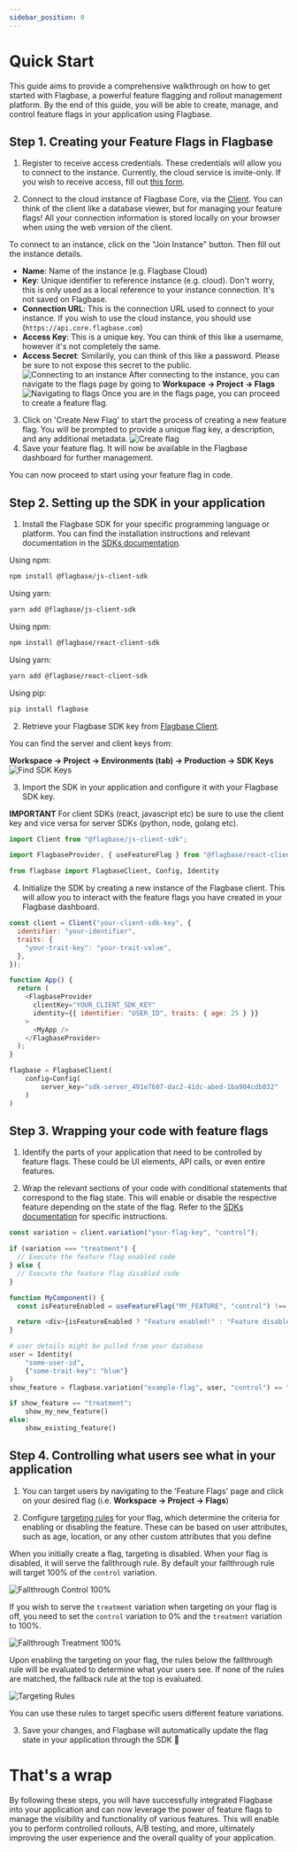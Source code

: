 ```yaml
---
sidebar_position: 0
---
```



# Quick Start

This guide aims to provide a comprehensive walkthrough on how to get started with Flagbase, a powerful feature flagging and rollout management platform. By the end of this guide, you will be able to create, manage, and control feature flags in your application using Flagbase.

## Step 1. Creating your Feature Flags in Flagbase
1. Register to receive access credentials. These credentials will allow you to connect to the instance. 
Currently, the cloud service is invite-only. If you wish to receive access, fill out [this form](https://forms.gle/5d9KY9NTV85GjjyJ8).


2. Connect to the cloud instance of Flagbase Core, via the [Client](https://client.flagbase.com). You can think of the client like a database viewer, but for managing your feature flags! All your connection information is stored locally on your browser when using the web version of the client.     

To connect to an instance, click on the "Join Instance" button. Then fill out the instance details. 
* **Name**: Name of the instance (e.g. Flagbase Cloud)
* **Key**: Unique identifier to reference instance (e.g. cloud). Don't worry, this is only used as a local reference to your instance connection. It's not saved on Flagbase.
* **Connection URL**: This is the connection URL used to connect to your instance. If you wish to use the cloud instance, you should use (`https://api.core.flagbase.com`)
* **Access Key**: This is a unique key. You can think of this like a username, however it's not completely the same. 
* **Access Secret**: Similarily, you can think of this like a password. Please be sure to not expose this secret to the public.
![Connecting to an instance](/assets/docs/guides/quick-start/connect-to-instance.png)
After connecting to the instance, you can navigate to the flags page by going to **Workspace -> Project -> Flags**
![Navigating to flags](/assets/docs/guides/quick-start/flag-list.png)
Once you are in the flags page, you can proceed to create a feature flag.
3. Click on 'Create New Flag' to start the process of creating a new feature flag. You will be prompted to provide a unique flag key, a description, and any additional metadata.
![Create flag](/assets/docs/guides/quick-start/create-flag.png)
5. Save your feature flag. It will now be available in the Flagbase dashboard for further management.

You can now proceed to start using your feature flag in code.

## Step 2. Setting up the SDK in your application
1. Install the Flagbase SDK for your specific programming language or platform. You can find the installation instructions and relevant documentation in the [SDKs documentation](/docs/sdk/overview).

<Tabs groupId="sdk-usage-examples">
  <TabItem value="js" label="Javascript">

Using npm:
```sh
npm install @flagbase/js-client-sdk
```

Using yarn:

```sh
yarn add @flagbase/js-client-sdk
```

  </TabItem>
  <TabItem value="react" label="React">

Using npm:
```sh
npm install @flagbase/react-client-sdk
```

Using yarn:

```sh
yarn add @flagbase/react-client-sdk
```

  </TabItem>
  <TabItem value="python" label="Python">
  
Using pip:

```sh
pip install flagbase
```  

  </TabItem>
</Tabs>


2. Retrieve your Flagbase SDK key from [Flagbase Client](https://client.flagbase.com).

You can find the server and client keys from:

**Workspace -> Project -> Environments (tab) -> Production -> SDK Keys**
![Find SDK Keys](/assets/docs/guides/quick-start/sdk-keys.png)

3. Import the SDK in your application and configure it with your Flagbase SDK key. 

**IMPORTANT** For client SDKs (react, javascript etc) be sure to use the client key and vice versa for server SDKs (python, node, golang etc).

<Tabs groupId="sdk-usage-examples">
  <TabItem value="js" label="Javascript">

```js
import Client from "@flagbase/js-client-sdk";
```

  </TabItem>
  <TabItem value="react" label="React">

```js
import FlagbaseProvider, { useFeatureFlag } from "@flagbase/react-client-sdk";
```

  </TabItem> 
  <TabItem value="python" label="Python">

```python
from flagbase import FlagbaseClient, Config, Identity
```

  </TabItem>
</Tabs>

4. Initialize the SDK by creating a new instance of the Flagbase client. This will allow you to interact with the feature flags you have created in your Flagbase dashboard.

<Tabs groupId="sdk-usage-examples">
  <TabItem value="js" label="Javascript">


```js
const client = Client("your-client-sdk-key", {
  identifier: "your-identifier",
  traits: {
    "your-trait-key": "your-trait-value",
  },
});
```

  </TabItem>
  <TabItem value="react" label="React">

```js
function App() {
  return (
    <FlagbaseProvider
      clientKey="YOUR_CLIENT_SDK_KEY"
      identity={{ identifier: "USER_ID", traits: { age: 25 } }}
    >
      <MyApp />
    </FlagbaseProvider>
  );
}
```

  </TabItem> 
  <TabItem value="python" label="Python">

```python
flagbase = FlagbaseClient(
    config=Config(
        server_key="sdk-server_491e7607-dac2-41dc-abed-1ba904cdb032"
    )
)
```

  </TabItem>
</Tabs>

## Step 3. Wrapping your code with feature flags
1. Identify the parts of your application that need to be controlled by feature flags. These could be UI elements, API calls, or even entire features.

2. Wrap the relevant sections of your code with conditional statements that correspond to the flag state. This will enable or disable the respective feature depending on the state of the flag. Refer to the [SDKs documentation](/docs/sdk/overview) for specific instructions.

<Tabs groupId="sdk-usage-examples">
  <TabItem value="js" label="Javascript">

```js
const variation = client.variation("your-flag-key", "control");

if (variation === "treatment") {
  // Execute the feature flag enabled code
} else {
  // Execute the feature flag disabled code
}
```

  </TabItem>
  <TabItem value="react" label="React">

```js
function MyComponent() {
  const isFeatureEnabled = useFeatureFlag("MY_FEATURE", "control") !== "control";

  return <div>{isFeatureEnabled ? "Feature enabled!" : "Feature disabled."}</div>;
}
```

  </TabItem> 
  <TabItem value="python" label="Python">

```python
# user details might be pulled from your database
user = Identity(
    "some-user-id",
    {"some-trait-key": "blue"}
)
show_feature = flagbase.variation("example-flag", user, "control") == "treatment"

if show_feature == "treatment":
    show_my_new_feature()
else:
    show_existing_feature()
```

  </TabItem>
</Tabs>


## Step 4. Controlling what users see what in your application 
1. You can target users by navigating to the 'Feature Flags' page and click on your desired flag (i.e. **Workspace -> Project -> Flags**)

2. Configure [targeting rules](/docs/guides/targeting) for your flag, which determine the criteria for enabling or disabling the feature. These can be based on user attributes, such as age, location, or any other custom attributes that you define

When you initially create a flag, targeting is disabled. When your flag is disabled, it will serve the fallthrough rule. By default your fallthrough rule will target 100% of the `control` variation.

![Fallthrough Control 100%](/assets/docs/guides/quick-start/fallthrough-control.png)

If you wish to serve the `treatment` variation when targeting on your flag is off, you need to set the `control` variation to 0% and the `treatment` variation to 100%.  

![Fallthrough Treatment 100%](/assets/docs/guides/quick-start/fallthrough-treatment.png)

Upon enabling the targeting on your flag, the rules below the fallthrough rule will be evaluated to determine what your users see. If none of the rules are matched, the fallback rule at the top is evaluated.

![Targeting Rules](/assets/docs/guides/quick-start/targeting-rules.png)

You can use these rules to target specific users different feature variations.

3. Save your changes, and Flagbase will automatically update the flag state in your application through the SDK 🥳

# That's a wrap
By following these steps, you will have successfully integrated Flagbase into your application and can now leverage the power of feature flags to manage the visibility and functionality of various features. This will enable you to perform controlled rollouts, A/B testing, and more, ultimately improving the user experience and the overall quality of your application.
